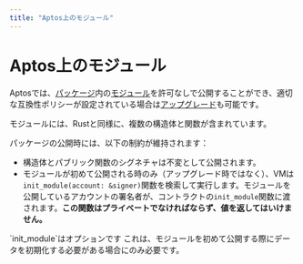 ```yaml
---
title: "Aptos上のモジュール"
---
```


# Aptos上のモジュール

Aptosでは、[パッケージ](book/packages.mdx)内の[モジュール](book/modules-and-scripts.mdx)を許可なしで公開することができ、適切な互換性ポリシーが設定されている場合は[アップグレード](book/package-upgrades.mdx)も可能です。

モジュールには、Rustと同様に、複数の構造体と関数が含まれています。

パッケージの公開時には、以下の制約が維持されます：

- 構造体とパブリック関数のシグネチャは不変として公開されます。
- モジュールが初めて公開される時のみ（アップグレード時ではなく）、VMは`init_module(account: &signer)`関数を検索して実行します。モジュールを公開しているアカウントの署名者が、コントラクトの`init_module`関数に渡されます。**この関数はプライベートでなければならず、値を返してはいけません。**

<Callout type="info">
`init_module`はオプションです
これは、モジュールを初めて公開する際にデータを初期化する必要がある場合にのみ必要です。
</Callout>
